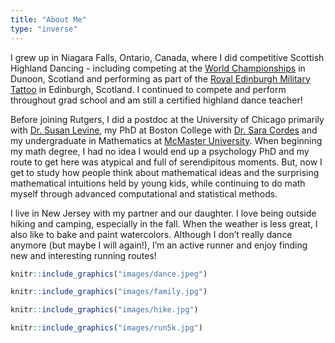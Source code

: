 ```yaml
---
title: "About Me"
type: "inverse"
---
```


I grew up in Niagara Falls, Ontario, Canada, where I did competitive Scottish Highland Dancing - including competing at the [World Championships](https://cowalgathering.com/) in Dunoon, Scotland and performing as part of the [Royal Edinburgh Military Tattoo](https://www.edintattoo.co.uk/) in Edinburgh, Scotland. I continued to compete and perform throughout grad school and am still a certified highland dance teacher!

Before joining Rutgers, I did a postdoc at the University of Chicago primarily with [Dr. Susan Levine](https://cogdevlab.uchicago.edu/), my PhD at Boston College with [Dr. Sara Cordes](https://sites.bc.edu/sara-cordes/infant-and-child-cognition-lab-at-boston-college/) and my undergraduate in Mathematics at [McMaster University](https://www.math.mcmaster.ca/). When beginning my math degree, I had no idea I would end up a psychology PhD and my route to get here was atypical and full of serendipitous moments. But, now I get to study how people think about mathematical ideas and the surprising mathematical intuitions held by young kids, while continuing to do math myself through advanced computational and statistical methods. 

I live in New Jersey with my partner and our daughter. I love being outside hiking and camping, especially in the fall. When the weather is less great, I also like to bake and paint watercolors. Although I don't really dance anymore (but maybe I will again!), I'm an active runner and enjoy finding new and interesting running routes!


<div class = "row">
  
<div class = "col-md-3">
```r
knitr::include_graphics("images/dance.jpeg")
```

</div>
<div class = "col-md-3">
```r
knitr::include_graphics("images/family.jpg")
```

</div>
<div class = "col-md-3">
```r
knitr::include_graphics("images/hike.jpg")
```

</div>
<div class = "col-md-3">
```r
knitr::include_graphics("images/run5k.jpg")
```
</div>

</div>
<br>

  


